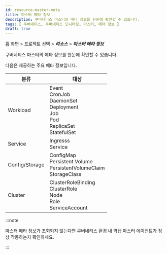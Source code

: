 ```yaml
---
id: resource-master-meta
title: 마스터 메타 정보
description: 쿠버네티스 마스터의 메타 정보를 한눈에 확인할 수 있습니다.
tags: [ 쿠버네티스, 쿠버네티스 모니터링, 마스터, 메타 정보 ]
draft: true
---
```


홈 화면 > 프로젝트 선택 > ***리소스*** > ***마스터 메타 정보***

쿠버네티스 마스터의 메타 정보를 한눈에 확인할 수 있습니다.

<ImgLang img='whatap_kubernetes_resource_master.png' desc='마스터 메타 정보' />

다음은 제공하는 주요 메타 정보입니다.

|분류|대상|
|--|--|
|Workload|Event<br/>CronJob<br/>DaemonSet<br/>Deployment<br/>Job<br/>Pod<br/>ReplicaSet<br/>StatefulSet|
|Service|Ingresss<br/>Service|
|Config/Storage|ConfigMap<br/>Persistent Volume<br/>PersistentVolumeClaim<br/>StorageClass|
|Cluster|ClusterRoleBinding<br/>ClusterRole<br/>Node<br/>Role<br/>ServiceAccount|

:::note

마스터 메타 정보가 조회되지 않는다면 쿠버네티스 환경 내 와탭 마스터 에이전트가 정상 작동하는지 확인하세요.

:::

<!--

>

ip 정보 블러

0912*

-->